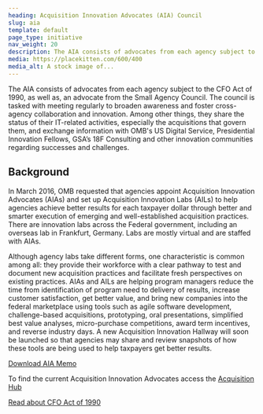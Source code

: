 ```yaml
---
heading: Acquisition Innovation Advocates (AIA) Council
slug: aia
template: default
page_type: initiative
nav_weight: 20
description: The AIA consists of advocates from each agency subject to the CFO Act of 1990, as well as an advocate from the Small Agency Council.
media: https://placekitten.com/600/400
media_alt: A stock image of...
---
```


The AIA consists of advocates from each agency subject to the CFO Act of 1990, as well as, an advocate from the Small Agency Council. The council is tasked with meeting regularly to broaden awareness and foster cross-agency collaboration and innovation. Among other things, they share the status of their IT-related activities, especially the acquisitions that govern them, and exchange information with OMB's US Digital Service, Presidential Innovation Fellows, GSA’s 18F Consulting and other innovation communities regarding successes and challenges.

## Background

In March 2016, OMB requested that agencies appoint Acquisition Innovation Advocates (AIAs) and set up Acquisition Innovation Labs (AILs) to help agencies achieve better results for each taxpayer dollar through better and smarter execution of emerging and well-established acquisition practices. There are innovation labs across the Federal government, including an overseas lab in Frankfurt, Germany. Labs are mostly virtual and are staffed with AIAs.

Although agency labs take different forms, one characteristic is common among all: they provide their workforce with a clear pathway to test and document new acquisition practices and facilitate fresh perspectives on existing practices. AIAs and AILs are helping program managers reduce the time from identification of program need to delivery of results, increase customer satisfaction, get better value, and bring new companies into the federal marketplace using tools such as agile software development, challenge-based acquisitions, prototyping, oral presentations, simplified best value analyses, micro-purchase competitions, award term incentives, and reverse industry days. A new Acquisition Innovation Hallway will soon be launched so that agencies may share and review snapshots of how these tools are being used to help taxpayers get better results.

<a href="/assets/files/AIA-March9Memo.pdf">
  Download AIA Memo <i class="fa fa-file-pdf-o" aria-hidden="true"></i>
</a>

To find the current Acquisition Innovation Advocates access the <a href="https://hallways.cap.gsa.gov/app/#/gateway/acquisition-innovation-0">Acquisition Hub</a>

<a href="https://cfo.gov/about/" target="_blank" class="usa-external_link">
  Read about CFO Act of 1990
</a>
